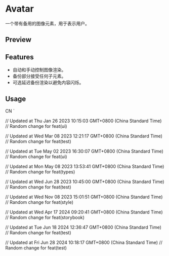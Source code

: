 

<Meta of={AvatarStories} />

<RadixPrimitiveDocsButton name='avatar' />

# Avatar

一个带有备用的图像元素，用于表示用户。

## Preview

<Canvas of={AvatarStories.Default} />

<Controls />

## Features

- 自动和手动控制图像渲染。
- 备份部分接受任何子元素。
- 可选延迟备份渲染以避免内容闪烁。

## Usage


<Source code={importCode} language='ts' dark />

  <AvatarImage src="https://github.com/shadcn.png" />
  <AvatarFallback>CN</AvatarFallback>
</Avatar>`

<Source code={usageCode} language='tsx' dark />

<Canvas of={AvatarStories.Default} />
<Canvas of={AvatarStories.Fallback} />

// Updated at Thu Jan 26 2023 10:15:03 GMT+0800 (China Standard Time)
// Random change for feat(ui)

// Updated at Wed Mar 08 2023 12:21:17 GMT+0800 (China Standard Time)
// Random change for feat(test)

// Updated at Tue May 02 2023 16:30:07 GMT+0800 (China Standard Time)
// Random change for feat(ui)

// Updated at Mon May 08 2023 13:53:41 GMT+0800 (China Standard Time)
// Random change for feat(types)

// Updated at Wed Jun 28 2023 10:45:00 GMT+0800 (China Standard Time)
// Random change for feat(test)

// Updated at Wed Nov 08 2023 15:01:51 GMT+0800 (China Standard Time)
// Random change for feat(style)

// Updated at Wed Apr 17 2024 09:20:41 GMT+0800 (China Standard Time)
// Random change for feat(storybook)

// Updated at Tue Jun 18 2024 12:36:47 GMT+0800 (China Standard Time)
// Random change for feat(test)

// Updated at Fri Jun 28 2024 10:18:17 GMT+0800 (China Standard Time)
// Random change for feat(test)
